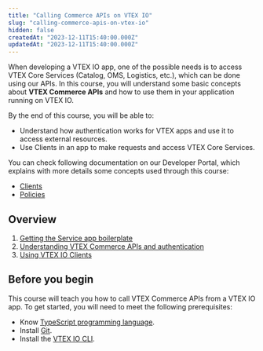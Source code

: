 ```yaml
---
title: "Calling Commerce APIs on VTEX IO"
slug: "calling-commerce-apis-on-vtex-io"
hidden: false
createdAt: "2023-12-11T15:40:00.000Z"
updatedAt: "2023-12-11T15:40:00.000Z"
---
```


When developing a VTEX IO app, one of the possible needs is to access VTEX Core Services (Catalog, OMS, Logistics, etc.), which can be done using our APIs. In this course, you will understand some basic concepts about **VTEX Commerce APIs** and how to use them in your application running on VTEX IO.

By the end of this course, you will be able to:

- Understand how authentication works for VTEX apps and use it to access external resources.
- Use Clients in an app to make requests and access VTEX Core Services.

You can check following documentation on our Developer Portal, which explains with more details some concepts used through this course:

- [Clients](https://developers.vtex.com/docs/guides/vtex-io-documentation-clients)
- [Policies](https://developers.vtex.com/docs/guides/vtex-io-documentation-policies)

## Overview

1. [Getting the Service app boilerplate](https://developers.vtex.com/docs/guides/calling-commerce-apis-1-getting-the-service-app-boilerplate)
2. [Understanding VTEX Commerce APIs and authentication](https://developers.vtex.com/docs/guides/calling-commerce-apis-2-discovering-vtex-commerce-apis-and-authentication)
3. [Using VTEX IO Clients](https://developers.vtex.com/docs/guides/calling-commerce-apis-3-using-vtex-io-clients)

## Before you begin

This course will teach you how to call VTEX Commerce APIs from a VTEX IO app. To get started, you will need to meet the following prerequisites:

- Know [TypeScript programming language](https://www.typescriptlang.org/).
- Install [Git](https://git-scm.com).
- Install the [VTEX IO CLI](https://developers.vtex.com/docs/guides/vtex-io-documentation-vtex-io-cli-install).
